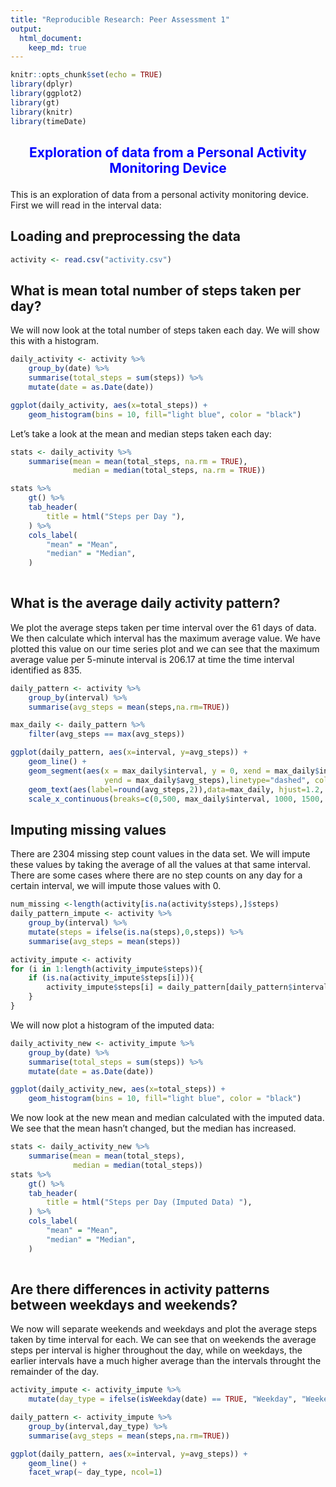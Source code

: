 ---
title: "Reproducible Research: Peer Assessment 1"
output: 
  html_document:
    keep_md: true
---

```{r setup, include=FALSE, warning=FALSE}
knitr::opts_chunk$set(echo = TRUE)
library(dplyr)
library(ggplot2)
library(gt)
library(knitr)
library(timeDate)
```

<h2><p style="text-align: center; color: blue">Exploration of data from a Personal Activity Monitoring Device</p></h2>


This is an exploration of data from a personal activity monitoring device. First we will read in the interval data:

## Loading and preprocessing the data

```{r}
activity <- read.csv("activity.csv")
```

## What is mean total number of steps taken per day?

We will now look at the total number of steps taken each day. We will show this with a histogram.

```{r, warning=FALSE}
daily_activity <- activity %>%
    group_by(date) %>%
    summarise(total_steps = sum(steps)) %>%
    mutate(date = as.Date(date))

ggplot(daily_activity, aes(x=total_steps)) +
    geom_histogram(bins = 10, fill="light blue", color = "black")
```

Let's take a look at the mean and median steps taken each day:

```{r}
stats <- daily_activity %>%
    summarise(mean = mean(total_steps, na.rm = TRUE),
              median = median(total_steps, na.rm = TRUE))

stats %>%
    gt() %>%
    tab_header(
        title = html("Steps per Day "),
    ) %>%
    cols_label(
        "mean" = "Mean",
        "median" = "Median",
    )
    

```

## What is the average daily activity pattern?

We plot the average steps taken per time interval over the 61 days of data. We then calculate which interval has the maximum average value. We have plotted this value on our time series plot and we can see that the maximum average value per 5-minute interval is 206.17 at time the time interval identified as 835.

```{r, warning=FALSE}
daily_pattern <- activity %>%
    group_by(interval) %>%
    summarise(avg_steps = mean(steps,na.rm=TRUE))

max_daily <- daily_pattern %>%
    filter(avg_steps == max(avg_steps))

ggplot(daily_pattern, aes(x=interval, y=avg_steps)) +
    geom_line() +
    geom_segment(aes(x = max_daily$interval, y = 0, xend = max_daily$interval, 
                     yend = max_daily$avg_steps),linetype="dashed", color = "red") +
    geom_text(aes(label=round(avg_steps,2)),data=max_daily, hjust=1.2, vjust=3) +
    scale_x_continuous(breaks=c(0,500, max_daily$interval, 1000, 1500, 2000))

```

## Imputing missing values
There are 2304 missing step count values in the data set. We will impute these values by taking the average of all the values at that same interval. There are some cases where there are no step counts on any day for a certain interval, we will impute those values with 0.

```{r}
num_missing <-length(activity[is.na(activity$steps),]$steps)
daily_pattern_impute <- activity %>%
    group_by(interval) %>%
    mutate(steps = ifelse(is.na(steps),0,steps)) %>%
    summarise(avg_steps = mean(steps))

activity_impute <- activity
for (i in 1:length(activity_impute$steps)){
    if (is.na(activity_impute$steps[i])){
        activity_impute$steps[i] = daily_pattern[daily_pattern$interval == activity_impute$interval[i],]$avg_steps
    }
}
```

We will now plot a histogram of the imputed data:

```{r}
daily_activity_new <- activity_impute %>%
    group_by(date) %>%
    summarise(total_steps = sum(steps)) %>%
    mutate(date = as.Date(date))

ggplot(daily_activity_new, aes(x=total_steps)) +
    geom_histogram(bins = 10, fill="light blue", color = "black")

```

We now look at the new mean and median calculated with the imputed data. We see that the mean hasn't changed, but the median has increased.

```{r}

stats <- daily_activity_new %>%
    summarise(mean = mean(total_steps),
              median = median(total_steps))
stats %>%
    gt() %>%
    tab_header(
        title = html("Steps per Day (Imputed Data) "),
    ) %>%
    cols_label(
        "mean" = "Mean",
        "median" = "Median",
    )
    
```

## Are there differences in activity patterns between weekdays and weekends?

We now will separate weekends and weekdays and plot the average steps taken by time interval for each. We can see that on weekends the average steps per interval is higher throughout the day, while on weekdays, the earlier intervals have a much higher average than the intervals throught the remainder of the day.

```{r, message=FALSE}
activity_impute <- activity_impute %>%
    mutate(day_type = ifelse(isWeekday(date) == TRUE, "Weekday", "Weekend"))

daily_pattern <- activity_impute %>%
    group_by(interval,day_type) %>%
    summarise(avg_steps = mean(steps,na.rm=TRUE))

ggplot(daily_pattern, aes(x=interval, y=avg_steps)) +
    geom_line() +
    facet_wrap(~ day_type, ncol=1)
```

